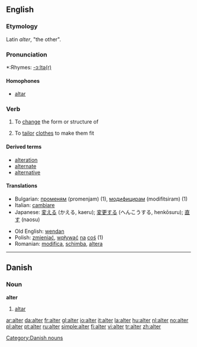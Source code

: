 {{see|Alter|älter}}
==English==
===Etymology===
Latin ''alter'', "the other".

===Pronunciation===
*:Rhymes: [[Rhymes:English:-ɔːltə(r)|-ɔːltə(r)]]

====Homophones====
*[[altar]]

===Verb===
{{en-verb}}

# {{transitive}} To [[change]] the form or structure of
# {{transitive}} To [[tailor]] [[clothes]] to make them fit

====Derived terms====
*[[alteration]]
*[[alternate]]
*[[alternative]]

====Translations====
{{top}}
*Bulgarian: [[променям]] (promenjam) (1), [[модифицирам]] (modifitsiram) (1)
*Italian: [[cambiare]]
*Japanese: [[変える]] (かえる, kaeru); [[変更する]] (へんこうする, henkōsuru); [[直す]] (naosu)
{{mid}}
*Old English: [[wendan]]
*Polish: [[zmieniać]], [[wpływać]] [[na]] [[coś]] (1)
*Romanian: [[modifica]], [[schimba]], [[altera]]
{{bottom}}

----

==Danish==

===Noun===
'''alter'''

# [[altar]]

[[Category:Danish nouns]]

[[ar:alter]]
[[da:alter]]
[[fr:alter]]
[[gl:alter]]
[[io:alter]]
[[it:alter]]
[[la:alter]]
[[hu:alter]]
[[nl:alter]]
[[no:alter]]
[[pl:alter]]
[[pt:alter]]
[[ru:alter]]
[[simple:alter]]
[[fi:alter]]
[[vi:alter]]
[[tr:alter]]
[[zh:alter]]